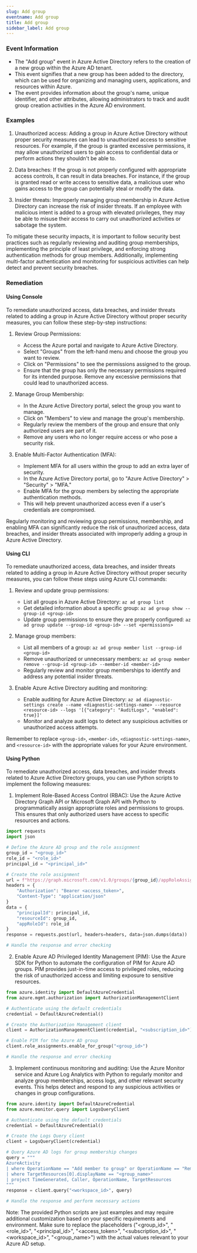```yaml
--- 
slug: Add group
eventname: Add group
title: Add group
sidebar_label: Add group
---
```

                       
### Event Information

- The "Add group" event in Azure Active Directory refers to the creation of a new group within the Azure AD tenant.
- This event signifies that a new group has been added to the directory, which can be used for organizing and managing users, applications, and resources within Azure.
- The event provides information about the group's name, unique identifier, and other attributes, allowing administrators to track and audit group creation activities in the Azure AD environment.


### Examples

1. Unauthorized access: Adding a group in Azure Active Directory without proper security measures can lead to unauthorized access to sensitive resources. For example, if the group is granted excessive permissions, it may allow unauthorized users to gain access to confidential data or perform actions they shouldn't be able to.

2. Data breaches: If the group is not properly configured with appropriate access controls, it can result in data breaches. For instance, if the group is granted read or write access to sensitive data, a malicious user who gains access to the group can potentially steal or modify the data.

3. Insider threats: Improperly managing group membership in Azure Active Directory can increase the risk of insider threats. If an employee with malicious intent is added to a group with elevated privileges, they may be able to misuse their access to carry out unauthorized activities or sabotage the system.

To mitigate these security impacts, it is important to follow security best practices such as regularly reviewing and auditing group memberships, implementing the principle of least privilege, and enforcing strong authentication methods for group members. Additionally, implementing multi-factor authentication and monitoring for suspicious activities can help detect and prevent security breaches.

### Remediation

#### Using Console

To remediate unauthorized access, data breaches, and insider threats related to adding a group in Azure Active Directory without proper security measures, you can follow these step-by-step instructions:

1. Review Group Permissions:
   - Access the Azure portal and navigate to Azure Active Directory.
   - Select "Groups" from the left-hand menu and choose the group you want to review.
   - Click on "Permissions" to see the permissions assigned to the group.
   - Ensure that the group has only the necessary permissions required for its intended purpose. Remove any excessive permissions that could lead to unauthorized access.

2. Manage Group Membership:
   - In the Azure Active Directory portal, select the group you want to manage.
   - Click on "Members" to view and manage the group's membership.
   - Regularly review the members of the group and ensure that only authorized users are part of it.
   - Remove any users who no longer require access or who pose a security risk.

3. Enable Multi-Factor Authentication (MFA):
   - Implement MFA for all users within the group to add an extra layer of security.
   - In the Azure Active Directory portal, go to "Azure Active Directory" > "Security" > "MFA."
   - Enable MFA for the group members by selecting the appropriate authentication methods.
   - This will help prevent unauthorized access even if a user's credentials are compromised.

Regularly monitoring and reviewing group permissions, membership, and enabling MFA can significantly reduce the risk of unauthorized access, data breaches, and insider threats associated with improperly adding a group in Azure Active Directory.

#### Using CLI

To remediate unauthorized access, data breaches, and insider threats related to adding a group in Azure Active Directory without proper security measures, you can follow these steps using Azure CLI commands:

1. Review and update group permissions:
   - List all groups in Azure Active Directory: `az ad group list`
   - Get detailed information about a specific group: `az ad group show --group-id <group-id>`
   - Update group permissions to ensure they are properly configured: `az ad group update --group-id <group-id> --set <permissions>`

2. Manage group members:
   - List all members of a group: `az ad group member list --group-id <group-id>`
   - Remove unauthorized or unnecessary members: `az ad group member remove --group-id <group-id> --member-id <member-id>`
   - Regularly review and monitor group memberships to identify and address any potential insider threats.

3. Enable Azure Active Directory auditing and monitoring:
   - Enable auditing for Azure Active Directory: `az ad diagnostic-settings create --name <diagnostic-settings-name> --resource <resource-id> --logs '[{"category": "AuditLogs", "enabled": true}]'`
   - Monitor and analyze audit logs to detect any suspicious activities or unauthorized access attempts.

Remember to replace `<group-id>`, `<member-id>`, `<diagnostic-settings-name>`, and `<resource-id>` with the appropriate values for your Azure environment.

#### Using Python

To remediate unauthorized access, data breaches, and insider threats related to Azure Active Directory groups, you can use Python scripts to implement the following measures:

1. Implement Role-Based Access Control (RBAC): Use the Azure Active Directory Graph API or Microsoft Graph API with Python to programmatically assign appropriate roles and permissions to groups. This ensures that only authorized users have access to specific resources and actions.

```python
import requests
import json

# Define the Azure AD group and the role assignment
group_id = "<group_id>"
role_id = "<role_id>"
principal_id = "<principal_id>"

# Create the role assignment
url = f"https://graph.microsoft.com/v1.0/groups/{group_id}/appRoleAssignments"
headers = {
    "Authorization": "Bearer <access_token>",
    "Content-Type": "application/json"
}
data = {
    "principalId": principal_id,
    "resourceId": group_id,
    "appRoleId": role_id
}
response = requests.post(url, headers=headers, data=json.dumps(data))

# Handle the response and error checking
```

2. Enable Azure AD Privileged Identity Management (PIM): Use the Azure SDK for Python to automate the configuration of PIM for Azure AD groups. PIM provides just-in-time access to privileged roles, reducing the risk of unauthorized access and limiting exposure to sensitive resources.

```python
from azure.identity import DefaultAzureCredential
from azure.mgmt.authorization import AuthorizationManagementClient

# Authenticate using the default credentials
credential = DefaultAzureCredential()

# Create the Authorization Management client
client = AuthorizationManagementClient(credential, "<subscription_id>")

# Enable PIM for the Azure AD group
client.role_assignments.enable_for_group("<group_id>")

# Handle the response and error checking
```

3. Implement continuous monitoring and auditing: Use the Azure Monitor service and Azure Log Analytics with Python to regularly monitor and analyze group memberships, access logs, and other relevant security events. This helps detect and respond to any suspicious activities or changes in group configurations.

```python
from azure.identity import DefaultAzureCredential
from azure.monitor.query import LogsQueryClient

# Authenticate using the default credentials
credential = DefaultAzureCredential()

# Create the Logs Query client
client = LogsQueryClient(credential)

# Query Azure AD logs for group membership changes
query = """
AzureActivity
| where OperationName == "Add member to group" or OperationName == "Remove member from group"
| where TargetResources[0].displayName == "<group_name>"
| project TimeGenerated, Caller, OperationName, TargetResources
"""
response = client.query("<workspace_id>", query)

# Handle the response and perform necessary actions
```

Note: The provided Python scripts are just examples and may require additional customization based on your specific requirements and environment. Make sure to replace the placeholders ("<group_id>", "<role_id>", "<principal_id>", "<access_token>", "<subscription_id>", "<workspace_id>", "<group_name>") with the actual values relevant to your Azure AD setup.


 